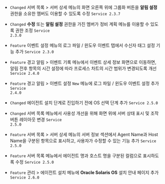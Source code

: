 
- <code class="Changed">Changed</code> <span class="uitext">서버 목록</span> &gt; <span class="uitext">서버 상세</span> 메뉴의 화면 오른쪽 위에 <span class="uitext">그룹화</span> 버튼을 <b>알림 설정</b> 권한을 소유한 멤버도 이용할 수 있도록 수정 <code class='changelog-service'>Service 2.3.7​</code>

- <code class="Changed">Changed</code> <b>수정</b> 또는 <b>알림 설정</b> 권한을 가진 멤버가 <span class="uitext">정비 계획</span> 메뉴를 이용할 수 있도록 권한 조정 <code class='changelog-service'>Service 2.3.0​</code>

- <code class="Feature">Feature</code> <span class="uitext">이벤트 설정</span> 메뉴의 <span class="uitext">로그 파일 / 윈도우 이벤트</span> 탭에서 수신자 태그 설정 기능 추가 <code class='changelog-service'>Service 2.3.0​</code>

- <code class="Feature">Feature</code> <span class="uitext">경고 알림</span> &gt; <span class="uitext">이벤트 기록</span> 메뉴에서 이벤트 상세 정보 화면으로 이동하면, <span class="uitext">알림 전후</span> 항목의 시간 설정에 따라 프로세스 차트의 시간 범위가 변경되도록 개선 <code class='changelog-service'>Service 2.4.0​</code>

- <code class="Feature">Feature</code> <span class="uitext">경고 알림</span> &gt; <span class="uitext">이벤트 설정</span> <code class="newfunc">New</code> 메뉴에 <span class="uitext">로그 파일 / 윈도우 이벤트</span> 설정 추가 <code class='changelog-service'>Service 2.4.0​</code>

- <code class="Changed">Changed</code> <span class="uitext">에이전트 설치</span> 단계로 진입하기 전에 OS 선택 단계 추가 <code class='changelog-service'>Service 2.5.0​</code>

- <code class="Changed">Changed</code> <span class="uitext">서버 목록</span> 메뉴에서 사용성 개선을 위해 화면 위에 서버 상태 표시 및 조작 버튼 레이아웃 변경 <code class='changelog-service'>Service 2.5.0​</code>

- <code class="Feature">Feature</code> <span class="uitext">서버 목록</span> &gt; <span class="uitext">서버 상세</span> 메뉴의 <span class="uitext">서버 정보</span> 섹션에서 Agent Name과 Host Name을 구분된 항목으로 표시하고, 사용자가 수정할 수 있는 기능 추가 <code class='changelog-service'>Service 2.5.0​</code>

- <code class="Feature">Feature</code> <span class="uitext">서버 목록</span> 메뉴에서 <span class="uitext">에이전트 명</span>과 <span class="uitext">호스트 명</span>을 구분된 컬럼으로 표시하도록 수정 <code class='changelog-service'>Service 2.5.0​</code>

- <code class="Feature">Feature</code> <span class="uitext">관리</span> &gt; <span class="uitext">에이전트 설치</span> 메뉴에 <strong>Oracle Solaris OS</strong> 설치 안내 페이지 추가 <code class='changelog-service'>Service 2.6.0​</code>

